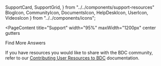   SupportCard,
  SupportGrid,
} from "../../components/support-resources"
  BlogIcon,
  CommunityIcon,
  DocumentsIcon,
  HelpDeskIcon,
  UserIcon,
  VideosIcon
} from "../../components/icons";

<PageContent 
  title="Support"
  width="95%" maxWidth="1200px" center gutters
>

  <Heading center>Find More Answers</Heading>

  <SupportGrid>
    <SupportCard
      title="User FAQs"
      icon={ UserIcon }
      description="Read answers to common questions."
      link="/user-resources/user-faqs"
    />
    <SupportCard
      title="Knowledge Base"
      icon={ BlogIcon }
      description= "Search informational articles."
      link="https://bdcatalyst.freshdesk.com/support/solutions"
    />
    <SupportCard
      title="Documentation"
      icon={ DocumentsIcon }
      description= "Read the release notes and get more instructions."
      link="https://bdcatalyst.gitbook.io/biodata-catalyst-documentation"
    />
    <SupportCard
      title="Forum"
      icon={ CommunityIcon }
      description="Interact with the community or find answers."
      link="https://bdcatalyst.freshdesk.com/support/discussions"
    />
    <SupportCard
      title="Help Desk"
      icon={ HelpDeskIcon }
      description= "Contact us."
      link="/help-and-support/contact-us"
    />
    <SupportCard
      title="YouTube"
      icon={ VideosIcon }
      description= "Watch demos, webinars, and more."
      link="https://www.youtube.com/channel/UCGkmY5oNK8uFZzT8vV_9KgQ"
    />
  </SupportGrid>

  If you have resources you would like to share with the BDC community,
  refer to our [Contributing User Resources to BDC](https://bdcatalyst.gitbook.io/biodata-catalyst-documentation/community/contributing-user-resources-to-bdc) documentation.
</PageContent>
